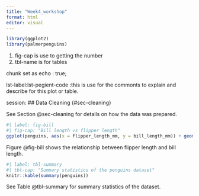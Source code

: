 ```yaml
---
title: "Week4_workshop"
format: html
editor: visual
---
```


```r
library(ggplot2)
library(palmerpenguins)
```


1. fig-cap is use to getting the number
2. tbl-name is for tables

chunk set as echo : true;

lst-label:lst-pegient-code :this is use for the commonts to explain and describe for this plot or table.

session:
## Data Cleaning {#sec-cleaning}

See Section @sec-cleaning for details on how the data was prepared.

```r
#| label: fig-bill
#| fig-cap: "Bill length vs flipper length"
ggplot(penguins, aes(x = flipper_length_mm, y = bill_length_mm)) + geom_point()
```

Figure @fig-bill shows the relationship between flipper length and bill length.

```r
#| label: tbl-summary
#| tbl-cap: "Summary statistics of the penguins dataset"
knitr::kable(summary(penguins))
```

See Table @tbl-summary for summary statistics of the dataset.



